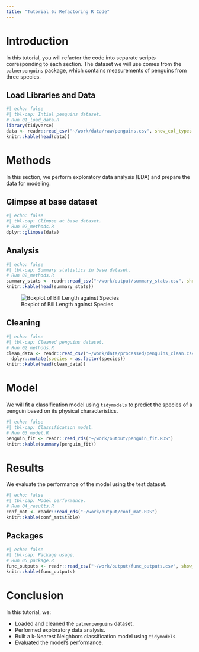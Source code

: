 ```yaml
---
title: "Tutorial 6: Refactoring R Code"
---
```


# Introduction

In this tutorial, you will refactor the code into separate scripts corresponding to each section. The dataset we will use comes from the `palmerpenguins` package, which contains measurements of penguins from three species.

## Load Libraries and Data

```r
#| echo: false
#| tbl-cap: Intial penguins dataset.
# Run 01_load_data.R
library(tidyverse)
data <- readr::read_csv("~/work/data/raw/penguins.csv", show_col_types = FALSE)
knitr::kable(head(data))
```

# Methods

In this section, we perform exploratory data analysis (EDA) and prepare the data for modeling.

## Glimpse at base dataset

```r
#| echo: false
#| tbl-cap: Glimpse at base dataset.
# Run 02_methods.R
dplyr::glimpse(data)
```

## Analysis

```r
#| echo: false
#| tbl-cap: Summary statistics in base dataset.
# Run 02_methods.R
summary_stats <- readr::read_csv("~/work/output/summary_stats.csv", show_col_types = FALSE)
knitr::kable(head(summary_stats))
```

![Boxplot of Bill Length against Species](../output/boxplot.png){#fig-eda1}



## Cleaning

```r
#| echo: false
#| tbl-cap: Cleaned penguins dataset.
# Run 02_methods.R
clean_data <- readr::read_csv("~/work/data/processed/penguins_clean.csv", show_col_types = FALSE) %>%
  dplyr::mutate(species = as.factor(species))
knitr::kable(head(clean_data))
```


# Model

We will fit a classification model using `tidymodels` to predict the species of a penguin based on its physical characteristics.

```r
#| echo: false
#| tbl-cap: Classification model.
# Run 03_model.R
penguin_fit <- readr::read_rds("~/work/output/penguin_fit.RDS")
knitr::kable(summary(penguin_fit))
```

# Results

We evaluate the performance of the model using the test dataset.

```r
#| echo: false
#| tbl-cap: Model performance.
# Run 04_results.R
conf_mat <- readr::read_rds("~/work/output/conf_mat.RDS") 
knitr::kable(conf_mat$table)
```

## Packages

```r
#| echo: false
#| tbl-cap: Package usage.
# Run 05_package.R
func_outputs <- readr::read_csv("~/work/output/func_outputs.csv", show_col_types = FALSE)
knitr::kable(func_outputs)
```

# Conclusion

In this tutorial, we:

- Loaded and cleaned the `palmerpenguins` dataset.
- Performed exploratory data analysis.
- Built a k-Nearest Neighbors classification model using `tidymodels`.
- Evaluated the model's performance.
